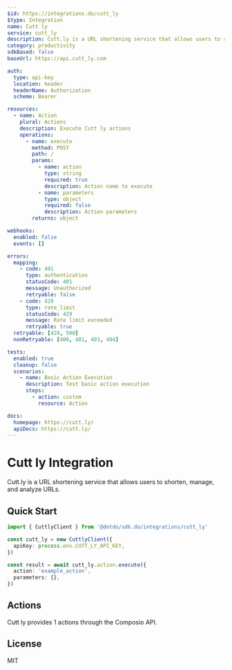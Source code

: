 ```yaml
---
$id: https://integrations.do/cutt_ly
$type: Integration
name: Cutt ly
service: cutt_ly
description: Cutt.ly is a URL shortening service that allows users to shorten, manage, and analyze URLs.
category: productivity
sdkBased: false
baseUrl: https://api.cutt_ly.com

auth:
  type: api-key
  location: header
  headerName: Authorization
  scheme: Bearer

resources:
  - name: Action
    plural: Actions
    description: Execute Cutt ly actions
    operations:
      - name: execute
        method: POST
        path: /
        params:
          - name: action
            type: string
            required: true
            description: Action name to execute
          - name: parameters
            type: object
            required: false
            description: Action parameters
        returns: object

webhooks:
  enabled: false
  events: []

errors:
  mapping:
    - code: 401
      type: authentication
      statusCode: 401
      message: Unauthorized
      retryable: false
    - code: 429
      type: rate_limit
      statusCode: 429
      message: Rate limit exceeded
      retryable: true
  retryable: [429, 500]
  nonRetryable: [400, 401, 403, 404]

tests:
  enabled: true
  cleanup: false
  scenarios:
    - name: Basic Action Execution
      description: Test basic action execution
      steps:
        - action: custom
          resource: Action

docs:
  homepage: https://cutt.ly/
  apiDocs: https://cutt.ly/
---
```


# Cutt ly Integration

Cutt.ly is a URL shortening service that allows users to shorten, manage, and analyze URLs.

## Quick Start

```typescript
import { CuttlyClient } from '@dotdo/sdk.do/integrations/cutt_ly'

const cutt_ly = new CuttlyClient({
  apiKey: process.env.CUTT_LY_API_KEY,
})

const result = await cutt_ly.action.execute({
  action: 'example_action',
  parameters: {},
})
```

## Actions

Cutt ly provides 1 actions through the Composio API.

## License

MIT
